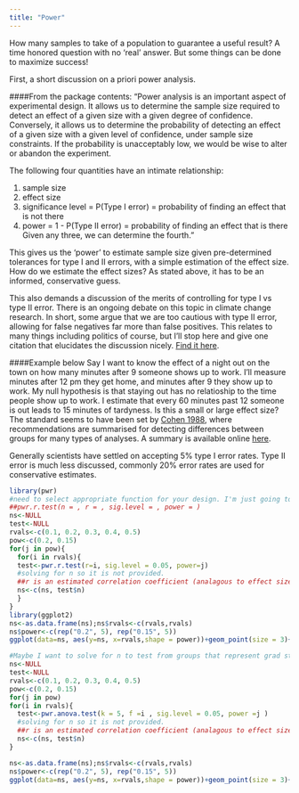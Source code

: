 ```yaml
---
title: "Power"
---
```

How many samples to take of a population to guarantee a useful result? A time honored question with no 'real' answer. But some things can be done to maximize success!

First, a short discussion on a priori power analysis.

####From the package contents:
"Power analysis is an important aspect of experimental design. It allows us to determine the sample size required to detect an effect of a given size with a given degree of confidence. Conversely, it allows us to determine the probability of detecting an effect of a given size with a given level of confidence, under sample size constraints. If the probability is unacceptably low, we would be wise to alter or abandon the experiment.  

The following four quantities have an intimate relationship:  

1. sample size
2. effect size
3. significance level = P(Type I error) = probability of finding an effect that is not there
4. power = 1 - P(Type II error) = probability of finding an effect that is there
Given any three, we can determine the fourth."  

This gives us the 'power' to estimate sample size given pre-determined tolerances for type I and II errors, with a simple estimation of the effect size.
How do we estimate the effect sizes? As stated above, it has to be an informed, conservative guess.  

This also demands a discussion of the merits of controlling for type I vs type II error. There is an ongoing debate on this topic in climate change research. In short, some argue that we are too cautious with type II error, allowing for false negatives far more than false positives. This relates to many things including politics of course, but I'll stop here and give one citation that elucidates the discussion nicely. [Find it here](https://www.researchgate.net/publication/268035363_Awareness_of_Both_Type_1_and_2_Errors_in_Climate_Science_and_Assessment).  

####Example below
Say I want to know the effect of a night out on the town on how many minutes after 9 someone shows up to work. I'll measure minutes after 12 pm they get home, and minutes after 9 they show up to work. My null hypothesis is that staying out has no relatioship to the time people show up to work. I estimate that every 60 minutes past 12 someone is out leads to 15 minutes of tardyness. Is this a small or large effect size? The standard seems to have been set by [Cohen 1988](http://www.utstat.toronto.edu/~brunner/oldclass/378f16/readings/CohenPower.pdf), where recommendations are summarised for detecting differences between groups for many types of analyses. A summary is available online [here](https://www.statmethods.net/stats/power.html).
 
Generally scientists have settled on accepting 5% type I error rates. Type II error is much less discussed, commonly 20% error rates are used for conservative estimates. 
```r
library(pwr)
#need to select appropriate function for your design. I'm just going to measure everyone in my hallway, so there's no grouping, and I'll use a correlation test
##pwr.r.test(n = , r = , sig.level = , power = )
ns<-NULL
test<-NULL
rvals<-c(0.1, 0.2, 0.3, 0.4, 0.5)
pow<-c(0.2, 0.15)
for(j in pow){
  for(i in rvals){
  test<-pwr.r.test(r=i, sig.level = 0.05, power=j) 
  #solving for n so it is not provided.
  ##r is an estimated correlation coefficient (analagous to effect size. )
  ns<-c(ns, test$n)
  }
}
library(ggplot2)
ns<-as.data.frame(ns);ns$rvals<-c(rvals,rvals)
ns$power<-c(rep("0.2", 5), rep("0.15", 5))
ggplot(data=ns, aes(y=ns, x=rvals,shape = power))+geom_point(size = 3)+theme_classic()
```
```r
#Maybe I want to solve for n to test from groups that represent grad stuedents years 1-5 of grad school
ns<-NULL
test<-NULL
rvals<-c(0.1, 0.2, 0.3, 0.4, 0.5)
pow<-c(0.2, 0.15)
for(j in pow)
for(i in rvals){
  test<-pwr.anova.test(k = 5, f =i , sig.level = 0.05, power =j )
  #solving for n so it is not provided.
  ##r is an estimated correlation coefficient (analagous to effect size. )
  ns<-c(ns, test$n)
}

ns<-as.data.frame(ns);ns$rvals<-c(rvals,rvals)
ns$power<-c(rep("0.2", 5), rep("0.15", 5))
ggplot(data=ns, aes(y=ns, x=rvals,shape = power))+geom_point(size = 3)+theme_classic()
```

